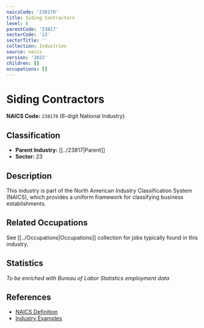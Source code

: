 ```yaml
---
naicsCode: '238170'
title: Siding Contractors
level: 6
parentCode: '23817'
sectorCode: '23'
sectorTitle: ''
collection: Industries
source: naics
version: '2022'
children: []
occupations: []
---
```

# Siding Contractors

**NAICS Code:** `238170` (6-digit National Industry)

## Classification

- **Parent Industry:** [[../23817|Parent]]
- **Sector:** 23

## Description

This industry is part of the North American Industry Classification System (NAICS), which provides a uniform framework for classifying business establishments.

## Related Occupations

See [[../Occupations|Occupations]] collection for jobs typically found in this industry.

## Statistics

*To be enriched with Bureau of Labor Statistics employment data*

## References

- [NAICS Definition](https://www.census.gov/naics/)
- [Industry Examples](https://www.census.gov/naics/2022NAICS/)
